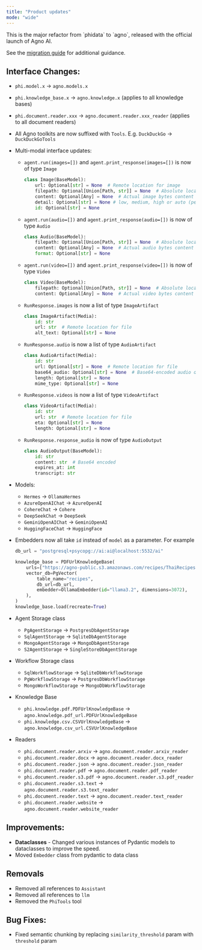 ```yaml
---
title: "Product updates"
mode: "wide"
---
```

<Update label="2025-01-29" description="v3.0.0">
This is the major refactor from `phidata` to `agno`, released with the official launch of Agno AI.

See the [migration guide](../how-to/phidata-to-agno) for additional guidance.

## Interface Changes:

- `phi.model.x` → `agno.models.x`
- `phi.knowledge_base.x` → `agno.knowledge.x` (applies to all knowledge bases)
- `phi.document.reader.xxx` → `agno.document.reader.xxx_reader` (applies to all document readers)
- All Agno toolkits are now suffixed with `Tools`. E.g. `DuckDuckGo` → `DuckDuckGoTools`
- Multi-modal interface updates:
    - `agent.run(images=[])` and `agent.print_response(images=[])` is now of type `Image`

        ```python
        class Image(BaseModel):
            url: Optional[str] = None  # Remote location for image
            filepath: Optional[Union[Path, str]] = None  # Absolute local location for image
            content: Optional[Any] = None  # Actual image bytes content
            detail: Optional[str] = None # low, medium, high or auto (per OpenAI spec https://platform.openai.com/docs/guides/vision?lang=node#low-or-high-fidelity-image-understanding)
            id: Optional[str] = None
        ```

    - `agent.run(audio=[])` and `agent.print_response(audio=[])` is now of type `Audio`

        ```python
        class Audio(BaseModel):
            filepath: Optional[Union[Path, str]] = None  # Absolute local location for audio
            content: Optional[Any] = None  # Actual audio bytes content
            format: Optional[str] = None
        ```

    - `agent.run(video=[])` and `agent.print_response(video=[])` is now of type `Video`

        ```python
        class Video(BaseModel):
            filepath: Optional[Union[Path, str]] = None  # Absolute local location for video
            content: Optional[Any] = None  # Actual video bytes content
        ```

    - `RunResponse.images` is now a list of type `ImageArtifact`

        ```python
        class ImageArtifact(Media):
            id: str
            url: str  # Remote location for file
            alt_text: Optional[str] = None
        ```

    - `RunResponse.audio` is now a list of type `AudioArtifact`

        ```python
        class AudioArtifact(Media):
            id: str
            url: Optional[str] = None  # Remote location for file
            base64_audio: Optional[str] = None  # Base64-encoded audio data
            length: Optional[str] = None
            mime_type: Optional[str] = None
        ```

    - `RunResponse.videos` is now a list of type `VideoArtifact`

        ```python
        class VideoArtifact(Media):
            id: str
            url: str  # Remote location for file
            eta: Optional[str] = None
            length: Optional[str] = None
        ```

    - `RunResponse.response_audio` is now of type `AudioOutput`

        ```python
        class AudioOutput(BaseModel):
            id: str
            content: str  # Base64 encoded
            expires_at: int
            transcript: str
        ```

- Models:
    - `Hermes` → `OllamaHermes`
    - `AzureOpenAIChat` → `AzureOpenAI`
    - `CohereChat` → `Cohere`
    - `DeepSeekChat` → `DeepSeek`
    - `GeminiOpenAIChat` → `GeminiOpenAI`
    - `HuggingFaceChat` → `HuggingFace`
- Embedders now all take `id` instead of `model` as a parameter. For example

  ```python
  db_url = "postgresql+psycopg://ai:ai@localhost:5532/ai"

  knowledge_base = PDFUrlKnowledgeBase(
      urls=["https://agno-public.s3.amazonaws.com/recipes/ThaiRecipes.pdf"],
      vector_db=PgVector(
          table_name="recipes",
          db_url=db_url,
          embedder=OllamaEmbedder(id="llama3.2", dimensions=3072),
      ),
  )
  knowledge_base.load(recreate=True)
  ```
- Agent Storage class
    - `PgAgentStorage` → `PostgresDbAgentStorage`
    - `SqlAgentStorage` → `SqliteDbAgentStorage`
    - `MongoAgentStorage` → `MongoDbAgentStorage`
    - `S2AgentStorage` → `SingleStoreDbAgentStorage`
- Workflow Storage class
    - `SqlWorkflowStorage` → `SqliteDbWorkflowStorage`
    - `PgWorkflowStorage` → `PostgresDbWorkflowStorage`
    - `MongoWorkflowStorage` → `MongoDbWorkflowStorage`
- Knowledge Base
    - `phi.knowledge.pdf.PDFUrlKnowledgeBase` → `agno.knowledge.pdf_url.PDFUrlKnowledgeBase`
    - `phi.knowledge.csv.CSVUrlKnowledgeBase` → `agno.knowledge.csv_url.CSVUrlKnowledgeBase`
- Readers
    - `phi.document.reader.arxiv` → `agno.document.reader.arxiv_reader`
    - `phi.document.reader.docx` → `agno.document.reader.docx_reader`
    - `phi.document.reader.json` → `agno.document.reader.json_reader`
    - `phi.document.reader.pdf` → `agno.document.reader.pdf_reader`
    - `phi.document.reader.s3.pdf` → `agno.document.reader.s3.pdf_reader`
    - `phi.document.reader.s3.text` → `agno.document.reader.s3.text_reader`
    - `phi.document.reader.text` → `agno.document.reader.text_reader`
    - `phi.document.reader.website` → `agno.document.reader.website_reader`

## Improvements:

- **Dataclasses** - Changed various instances of Pydantic models to dataclasses to improve the speed.
- Moved `Embedder` class from pydantic to data class

## Removals

- Removed all references to `Assistant`
- Removed all references to `llm`
- Removed the `PhiTools` tool

## Bug Fixes:

- Fixed semantic chunking by replacing `similarity_threshold` param with `threshold` param

</Update>
